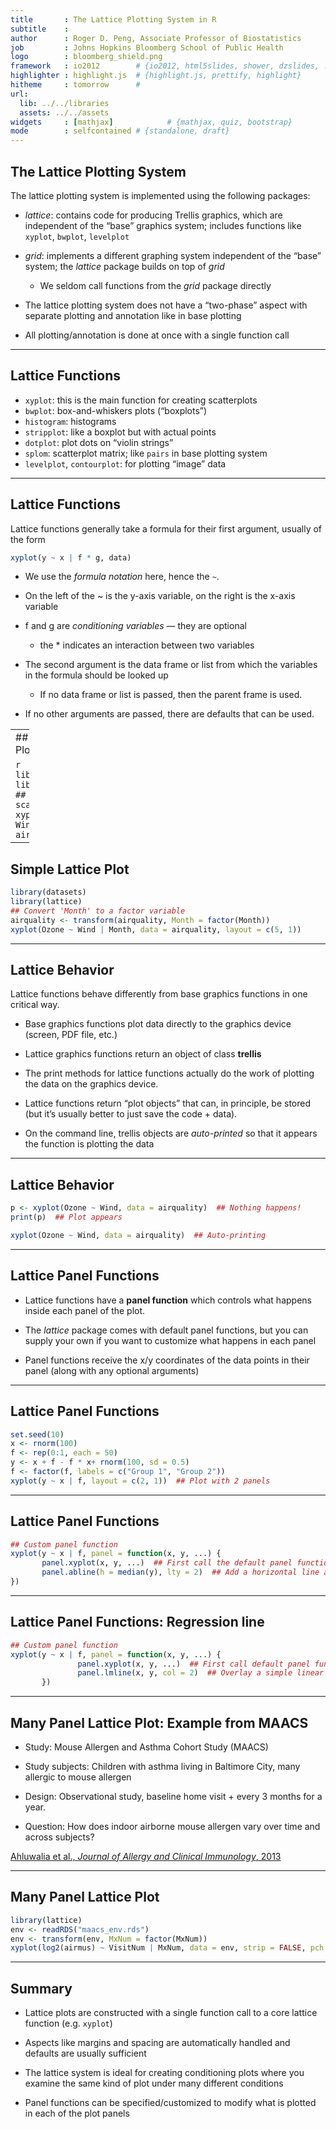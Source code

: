 ---
title       : The Lattice Plotting System in R
subtitle    : 
author      : Roger D. Peng, Associate Professor of Biostatistics
job         : Johns Hopkins Bloomberg School of Public Health
logo        : bloomberg_shield.png
framework   : io2012        # {io2012, html5slides, shower, dzslides, ...}
highlighter : highlight.js  # {highlight.js, prettify, highlight}
hitheme     : tomorrow      # 
url:
  lib: ../../libraries
  assets: ../../assets
widgets     : [mathjax]            # {mathjax, quiz, bootstrap}
mode        : selfcontained # {standalone, draft}
---

## The Lattice Plotting System

The lattice plotting system is implemented using the following packages:

- *lattice*: contains code for producing Trellis graphics, which are
   independent of the “base” graphics system; includes functions like
   `xyplot`, `bwplot`, `levelplot`

- *grid*: implements a different graphing system independent of the
   “base” system; the *lattice* package builds on top of *grid*
   - We seldom call functions from the *grid* package directly

- The lattice plotting system does not have a "two-phase" aspect with
  separate plotting and annotation like in base plotting

- All plotting/annotation is done at once with a single function call


---

## Lattice Functions

- `xyplot`: this is the main function for creating scatterplots 
- `bwplot`: box-and-whiskers plots (“boxplots”)
- `histogram`: histograms
- `stripplot`: like a boxplot but with actual points 
- `dotplot`: plot dots on "violin strings"
- `splom`: scatterplot matrix; like `pairs` in base plotting system 
- `levelplot`, `contourplot`: for plotting "image" data

---

## Lattice Functions

Lattice functions generally take a formula for their first argument, usually of the form

```r
xyplot(y ~ x | f * g, data)
```

- We use the *formula notation* here, hence the `~`.

- On the left of the ~ is the y-axis variable, on the right is the
  x-axis variable

- f and g are _conditioning variables_ — they are optional
  - the * indicates an interaction between two variables

- The second argument is the data frame or list from which the
  variables in the formula should be looked up

  - If no data frame or list is passed, then the parent frame is used.

- If no other arguments are passed, there are defaults that can be used.

---
## Simple Lattice Plot

```{r,fig.height=5}
library(lattice)
library(datasets)
## Simple scatterplot
xyplot(Ozone ~ Wind, data = airquality)
```

---

## Simple Lattice Plot

```{r,fig.width=12,fig.height=4}
library(datasets)
library(lattice)
## Convert 'Month' to a factor variable
airquality <- transform(airquality, Month = factor(Month)) 
xyplot(Ozone ~ Wind | Month, data = airquality, layout = c(5, 1))
```

---

## Lattice Behavior

Lattice functions behave differently from base graphics functions in
one critical way.

- Base graphics functions plot data directly to the graphics device
  (screen, PDF file, etc.)

- Lattice graphics functions return an object of class **trellis**

- The print methods for lattice functions actually do the work of
  plotting the data on the graphics device.

- Lattice functions return "plot objects" that can, in principle, be
  stored (but it’s usually better to just save the code + data).

- On the command line, trellis objects are *auto-printed* so that it
  appears the function is plotting the data

---

## Lattice Behavior

```{r,fig.height=4,fig.width=5}
p <- xyplot(Ozone ~ Wind, data = airquality)  ## Nothing happens!
print(p)  ## Plot appears
```
```{r,eval=FALSE}
xyplot(Ozone ~ Wind, data = airquality)  ## Auto-printing
```

---

## Lattice Panel Functions

* Lattice functions have a **panel function** which controls what
  happens inside each panel of the plot.

* The *lattice* package comes with default panel functions, but you
  can supply your own if you want to customize what happens in each
  panel

* Panel functions receive the x/y coordinates of the data points
  in their panel (along with any optional arguments)


---

## Lattice Panel Functions

```{r,fig.height=4,fig.width=8}
set.seed(10)
x <- rnorm(100)
f <- rep(0:1, each = 50)
y <- x + f - f * x+ rnorm(100, sd = 0.5)
f <- factor(f, labels = c("Group 1", "Group 2"))
xyplot(y ~ x | f, layout = c(2, 1))  ## Plot with 2 panels
```

---

## Lattice Panel Functions

```{r,fig.height=4}
## Custom panel function
xyplot(y ~ x | f, panel = function(x, y, ...) {
       panel.xyplot(x, y, ...)  ## First call the default panel function for 'xyplot'
       panel.abline(h = median(y), lty = 2)  ## Add a horizontal line at the median
})
```

---

## Lattice Panel Functions: Regression line

```{r,fig.height=4}
## Custom panel function
xyplot(y ~ x | f, panel = function(x, y, ...) {
               panel.xyplot(x, y, ...)  ## First call default panel function
               panel.lmline(x, y, col = 2)  ## Overlay a simple linear regression line
       })
```

---

## Many Panel Lattice Plot: Example from MAACS

* Study: Mouse Allergen and Asthma Cohort Study (MAACS)

* Study subjects: Children with asthma living in Baltimore City, many
  allergic to mouse allergen

* Design: Observational study, baseline home visit + every 3 months for a year.

* Question: How does indoor airborne mouse allergen vary over time and
  across subjects?


[Ahluwalia et al., *Journal of Allergy and Clinical Immunology*, 2013](http://www.ncbi.nlm.nih.gov/pubmed/23810154)

---

## Many Panel Lattice Plot

```{r,echo=FALSE,cache=TRUE,fig.width=12}
library(lattice)
env <- readRDS("maacs_env.rds")
env <- transform(env, MxNum = factor(MxNum))
xyplot(log2(airmus) ~ VisitNum | MxNum, data = env, strip = FALSE, pch = 20, xlab = "Visit Number", ylab = expression(Log[2] * " Airborne Mouse Allergen"), main = "Mouse Allergen and Asthma Cohort Study (Baltimore City)")
```

---

## Summary

* Lattice plots are constructed with a single function call to a core
  lattice function (e.g. `xyplot`)

* Aspects like margins and spacing are automatically handled and
  defaults are usually sufficient

* The lattice system is ideal for creating conditioning plots where
  you examine the same kind of plot under many different conditions

* Panel functions can be specified/customized to modify what is
  plotted in each of the plot panels


